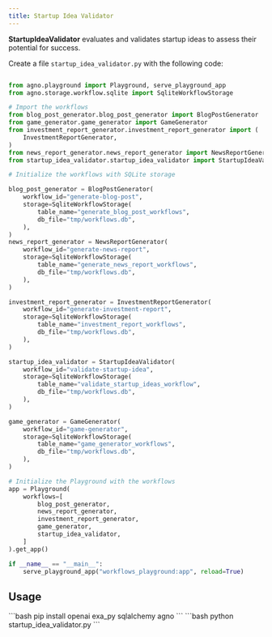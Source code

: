```yaml
---
title: Startup Idea Validator
---
```

**StartupIdeaValidator** evaluates and validates startup ideas to assess their potential for success.

Create a file `startup_idea_validator.py` with the following code:

```python startup_idea_validator.py

from agno.playground import Playground, serve_playground_app
from agno.storage.workflow.sqlite import SqliteWorkflowStorage

# Import the workflows
from blog_post_generator.blog_post_generator import BlogPostGenerator
from game_generator.game_generator import GameGenerator
from investment_report_generator.investment_report_generator import (
    InvestmentReportGenerator,
)
from news_report_generator.news_report_generator import NewsReportGenerator
from startup_idea_validator.startup_idea_validator import StartupIdeaValidator

# Initialize the workflows with SQLite storage

blog_post_generator = BlogPostGenerator(
    workflow_id="generate-blog-post",
    storage=SqliteWorkflowStorage(
        table_name="generate_blog_post_workflows",
        db_file="tmp/workflows.db",
    ),
)
news_report_generator = NewsReportGenerator(
    workflow_id="generate-news-report",
    storage=SqliteWorkflowStorage(
        table_name="generate_news_report_workflows",
        db_file="tmp/workflows.db",
    ),
)

investment_report_generator = InvestmentReportGenerator(
    workflow_id="generate-investment-report",
    storage=SqliteWorkflowStorage(
        table_name="investment_report_workflows",
        db_file="tmp/workflows.db",
    ),
)

startup_idea_validator = StartupIdeaValidator(
    workflow_id="validate-startup-idea",
    storage=SqliteWorkflowStorage(
        table_name="validate_startup_ideas_workflow",
        db_file="tmp/workflows.db",
    ),
)

game_generator = GameGenerator(
    workflow_id="game-generator",
    storage=SqliteWorkflowStorage(
        table_name="game_generator_workflows",
        db_file="tmp/workflows.db",
    ),
)

# Initialize the Playground with the workflows
app = Playground(
    workflows=[
        blog_post_generator,
        news_report_generator,
        investment_report_generator,
        game_generator,
        startup_idea_validator,
    ]
).get_app()

if __name__ == "__main__":
    serve_playground_app("workflows_playground:app", reload=True)

```
## Usage

<Steps>
  <Snippet file="create-venv-step.mdx" />

  <Step title="Install libraries">
    ```bash
    pip install openai exa_py sqlalchemy agno
    ```
  </Step>

  <Step title="Run the agent">
    ```bash
    python startup_idea_validator.py
    ```
  </Step>

</Steps>